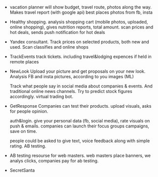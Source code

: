 - vacation planner 
    will show budget, travel route, photos along the way. Makes travel report (with google api)
    best places photos from fb, insta 

- Healthy shopping.
    analysis shopping cart (mobile photos, uploaded, online shopping), gives nutrition reports, total amount. 
    scan prices and hot deals, sends push notification for hot deals

- Yandex consultant. 
    Track prices on selected products, both new and used. Scan classifies and online shops

- TrackEvents
    track tickets. including travel&lodging expences if held in remote places

- NewLook
    Upload your picture and get proposals on your new look. Analysis FB and insta pictures, according to you images (ML)

    Track what people say in social media about companies & events. And traditional online news channels.
    Try to predict stock figures accordingly. 
    virtual trading bot.

- GetResponse
    Companies can test their products.
    upload visuals, asks for people opinion.

    auth&login. 
    give your personal data (fb, social media), rate visuals on push & emails.
    companies can launch their focus groups campaigns, save on time. 

    people could be asked to give text, voice feedback along with simple rating. AB testing. 

- AB testing resourse for web masters. 
    web masters place banners, we analys clicks, companies pay for ab testing. 

- SecretSanta

